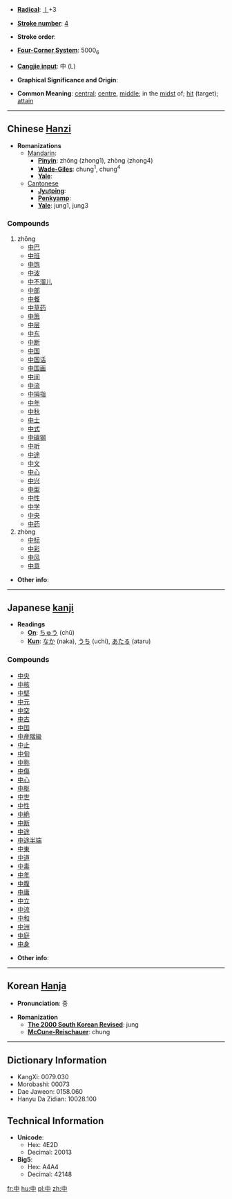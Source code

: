 * '''[[Wiktionary:Chinese radical index| Radical]]''': [[Wiktionary:Chinese radical index 丨|丨]]+3

* '''[[Wiktionary:Chinese total strokes index|Stroke number]]''': [[Wiktionary:Chinese total strokes index 4|4]]

* '''Stroke order''': 

* '''[[Wiktionary:Chinese four corner index|Four-Corner System]]''': 5000<sub>6</sub>

* '''[[Wiktionary:Chinese Cangjie index|Cangjie input]]''': 中 (L)

* '''Graphical Significance and Origin''': 

* '''Common Meaning''': [[central]]; [[centre]], [[middle]]; in the [[midst]] of; [[hit]] (target); [[attain]]

----

== Chinese [[Hanzi]] ==

* '''Romanizations'''
** [[Mandarin]]:
*** '''[[Pinyin]]''': zhōng (zhong1), zhòng (zhong4)
*** '''[[Wade-Giles]]''': chung<sup>1</sup>, chung<sup>4</sup>
*** '''[[Yale]]''': 
**[[Cantonese]]
***'''[[Jyutping]]''':
***'''[[Penkyamp]]''': 
***'''[[Yale]]''': jung1, jung3

===Compounds===
#zhōng
#*[[中巴]]
#*[[中班]]
#*[[中饱]]
#*[[中波]]
#*[[中不溜儿]]
#*[[中部]]
#*[[中餐]]
#*[[中草药]]
#*[[中策]]
#*[[中层]]
#*[[中东]]
#*[[中断]]
#*[[中国]]
#*[[中国话]]
#*[[中国画]]
#*[[中间]]
#*[[中流]]
#*[[中拇指]]
#*[[中年]]
#*[[中秋]]
#*[[中士]]
#*[[中式]]
#*[[中碳钢]]
#*[[中听]]
#*[[中途]]
#*[[中文]]
#*[[中心]]
#*[[中兴]]
#*[[中型]]
#*[[中性]]
#*[[中学]]
#*[[中央]]
#*[[中药]]
#zhòng
#*[[中标]]
#*[[中彩]]
#*[[中风]]
#*[[中意]]

* '''Other info''': 

----

==Japanese [[kanji]]==

*'''Readings'''
**'''[[On]]''': [[ちゅう]] (chū)
**'''[[Kun]]''': [[なか]] (naka), [[うち]] (uchi), [[あたる]] (ataru)

===Compounds===
*[[中央]]
*[[中核]]
*[[中堅]]
*[[中元]]
*[[中空]]
*[[中古]]
*[[中国]]
*[[中産階級]]
*[[中止]]
*[[中旬]]
*[[中称]]
*[[中傷]]
*[[中心]]
*[[中枢]]
*[[中世]]
*[[中性]]
*[[中絶]]
*[[中断]]
*[[中途]]
*[[中途半端]]
*[[中東]]
*[[中道]]
*[[中毒]]
*[[中年]]
*[[中腹]]
*[[中庸]]
*[[中立]]
*[[中流]]
*[[中和]]
*[[中洲]]
*[[中庭]]
*[[中身]]

* '''Other info''':  

----

== Korean [[Hanja]] ==

* '''Pronunciation''': 중

* '''Romanization'''
** '''[[The 2000 South Korean Revised Romanization|The 2000 South Korean Revised]]''': jung
** '''[[McCune-Reischauer]]''': chung

----

== Dictionary Information ==

* KangXi: 0079.030
* Morobashi: 00073
* Dae Jaweon: 0158.060
* Hanyu Da Zidian: 10028.100

== Technical Information ==

* '''Unicode''':
** Hex: 4E2D
** Decimal: 20013
* '''Big5''':
** Hex: A4A4
** Decimal: 42148

[[fr:中]]
[[hu:中]]
[[pl:中]]
[[zh:中]]